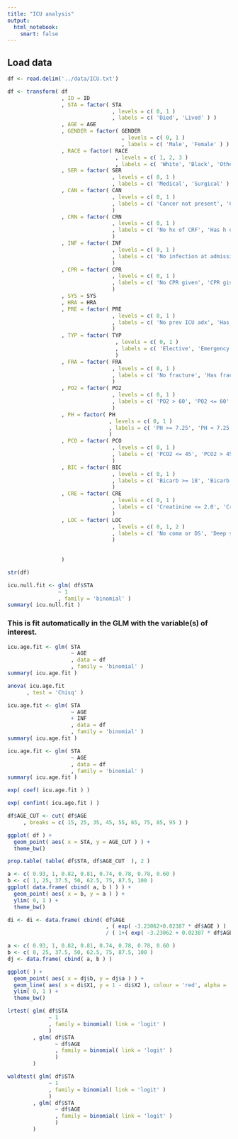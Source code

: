 ```yaml
---
title: "ICU analysis"
output: 
  html_notebook:
    smart: false
---
```


## Load data
```r
df <- read.delim('../data/ICU.txt')
```

```r
df <- transform( df
                 , ID = ID
                 , STA = factor( STA
                                 , levels = c( 0, 1 )
                                 , labels = c( 'Died', 'Lived' ) )
                 , AGE = AGE
                 , GENDER = factor( GENDER
                                    , levels = c( 0, 1 )
                                    , labels = c( 'Male', 'Female' ) )
                 , RACE = factor( RACE
                                  , levels = c( 1, 2, 3 )
                                  , labels = c( 'White', 'Black', 'Other' ) )
                 , SER = factor( SER
                                 , levels = c( 0, 1 )
                                 , labels = c( 'Medical', 'Surgical' ) )
                 , CAN = factor( CAN 
                                 , levels = c( 0, 1 )
                                 , labels = c( 'Cancer not present', 'Cancer present' ) 
                                 )
                 , CRN = factor( CRN 
                                 , levels = c( 0, 1 )
                                 , labels = c( 'No hx of CRF', 'Has h of CRF' ) 
                                 )
                 , INF = factor( INF 
                                 , levels = c( 0, 1 )
                                 , labels = c( 'No infection at admission', 'Probable infection at admission' )
                                 )
                 , CPR = factor( CPR
                                 , levels = c( 0, 1 )
                                 , labels = c( 'No CPR given', 'CPR given' )
                                 )
                 , SYS = SYS 
                 , HRA = HRA
                 , PRE = factor( PRE 
                                 , levels = c( 0, 1 )
                                 , labels = c( 'No prev ICU adx', 'Has prev ICU adx' )
                                 )
                 , TYP = factor( TYP
                                  , levels = c( 0, 1 )
                                  , labels = c( 'Elective', 'Emergency' )
                                  )
                 , FRA = factor( FRA 
                                 , levels = c( 0, 1 )
                                 , labels = c( 'No fracture', 'Has fracture' )
                                 )
                 , PO2 = factor( PO2 
                                 , levels = c( 0, 1 )
                                 , labels = c( 'PO2 > 60', 'PO2 <= 60' )
                                 )
                 , PH = factor( PH 
                                , levels = c( 0, 1 )
                                , labels = c( 'PH >= 7.25', 'PH < 7.25' )
                                )
                 , PCO = factor( PCO 
                                 , levels = c( 0, 1 )
                                 , labels = c( 'PCO2 <= 45', 'PCO2 > 45' )
                                 )
                 , BIC = factor( BIC 
                                 , levels = c( 0, 1 )
                                 , labels = c( 'Bicarb >= 18', 'Bicarb < 18' )
                                 )
                 , CRE = factor( CRE 
                                 , levels = c( 0, 1 )
                                 , labels = c( 'Creatinine <= 2.0', 'Creatinine > 2.0' )
                                 )
                 , LOC = factor( LOC
                                 , levels = c( 0, 1, 2 )
                                 , labels = c( 'No coma or DS', 'Deep stupor', 'Coma' )
                                 )
                 
                                 
                 )
```

```r
str(df)
```

```r
icu.null.fit <- glm( df$STA
                ~ 1
                , family = 'binomial' )
summary( icu.null.fit )
```
### This is fit automatically in the GLM with the variable(s) of interest.

```r
icu.age.fit <- glm( STA
                    ~ AGE
                    , data = df
                    , family = 'binomial' )
summary( icu.age.fit )
```

```r
anova( icu.age.fit
      , test = 'Chisq' )
```

```r
icu.age.fit <- glm( STA
                    ~ AGE
                    + INF
                    , data = df
                    , family = 'binomial' )
summary( icu.age.fit )
```

```r
icu.age.fit <- glm( STA
                    ~ AGE
                    , data = df
                    , family = 'binomial' )
summary( icu.age.fit )
```

```r
exp( coef( icu.age.fit ) )
```

```r
exp( confint( icu.age.fit ) )
```


```r
df$AGE_CUT <- cut( df$AGE
     , breaks = c( 15, 25, 35, 45, 55, 65, 75, 85, 95 ) )
```

```r
ggplot( df ) +
  geom_point( aes( x = STA, y = AGE_CUT ) ) +
  theme_bw()
```

```r
prop.table( table( df$STA, df$AGE_CUT  ), 2 )
```

```r
a <- c( 0.93, 1, 0.82, 0.81, 0.74, 0.78, 0.78, 0.60 )
b <- c( 1, 25, 37.5, 50, 62.5, 75, 87.5, 100 )
ggplot( data.frame( cbind( a, b ) ) ) +
  geom_point( aes( x = b, y = a ) ) +
  ylim( 0, 1 ) +
  theme_bw()
```

```r
di <- di <- data.frame( cbind( df$AGE                          
                               , ( exp( -3.23062+0.02387 * df$AGE ) ) 
                               / ( 1+( exp( -3.23062 + 0.02387 * df$AGE ) ) ) ) )

a <- c( 0.93, 1, 0.82, 0.81, 0.74, 0.78, 0.78, 0.60 )
b <- c( 0, 25, 37.5, 50, 62.5, 75, 87.5, 100 )
dj <- data.frame( cbind( a, b ) )

ggplot( ) +
  geom_point( aes( x = dj$b, y = dj$a ) ) +
  geom_line( aes( x = di$X1, y = 1 - di$X2 ), colour = 'red', alpha = .5) +
  ylim( 0, 1 ) +
  theme_bw()
```

```r
lrtest( glm( df$STA 
             ~ 1
             , family = binomial( link = 'logit' )
             )
        , glm( df$STA
               ~ df$AGE
               , family = binomial( link = 'logit' )
               )
        )
```

```r
waldtest( glm( df$STA 
             ~ 1
             , family = binomial( link = 'logit' )
             )
        , glm( df$STA
               ~ df$AGE
               , family = binomial( link = 'logit' )
               )
        )
```


